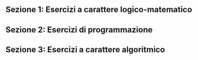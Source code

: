<Contest>

## Sezione 1: Esercizi a carattere logico-matematico

<Section>
  <Problem points={[5, 1, 0]}><M5PallineTricolori /></Problem>
  <Problem points={[5, 1, 0]}><M9HardRettangoliCornice /></Problem>
  <Problem points={[5, 1, 0]}><M6StringaOii /></Problem>
  <Problem points={[5, 1, 0]}><M12CavalieriFurfanti /></Problem>
  <Problem points={[5, 1, 0]}><M17QuasiOrdinato /></Problem>
</Section>

## Sezione 2: Esercizi di programmazione

<Section>
  <Problem points={[5, 1, 0]}><P8SostituisciRiga /></Problem>
  <Problem points={[5, 1, 0]}><P7TerzoNumero /></Problem>
  <Problem points={[5, 1, 0]}><P2SommaZero /></Problem>
  <Problem points={[5, 1, 0]}><P6WalkBack /></Problem>
  <Problem points={[5, 1, 0]}><P3StepInvariante /></Problem>
  <Problem points={[5, 1, 0]}><P4IntervalliNascosti /></Problem>
  <Problem points={[5, 1, 0]}><P5PiuStampato /></Problem>
</Section>

## Sezione 3: Esercizi a carattere algoritmico

<Section>
  <Problem points={[5, 0, 0]}><A1OrdinaColonne /></Problem>
  <Problem points={[5, 0, 0]}><A5CancellaPermutazione /></Problem>
  <Problem points={[5, 0, 0]}><A6MuroMattoni /></Problem>
  <Problem points={[5, 0, 0]}><A8GrafoDisconnesso /></Problem>
</Section>

</Contest>
